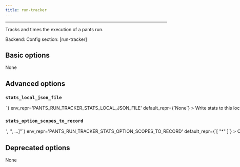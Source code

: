 ```yaml
---
title: run-tracker
---
```



---


Tracks and times the execution of a pants run.

Backend: <span className="color--primary"></span>
Config section: <span className="color--primary">[run-tracker]</span>

<span className={styles.options}>

## Basic options

None

## Advanced options


### `stats_local_json_file`

<Option
  cli_repr={`--run-tracker-stats-local-json-file=<str>`}
  env_repr='PANTS_RUN_TRACKER_STATS_LOCAL_JSON_FILE'
  default_repr={`None`}
>

Write stats to this local json file on run completion.

</Option>

### `stats_option_scopes_to_record`

<Option
  cli_repr={`--run-tracker-stats-option-scopes-to-record="['<str>', '<str>', ...]"`}
  env_repr='PANTS_RUN_TRACKER_STATS_OPTION_SCOPES_TO_RECORD'
  default_repr={`[
  "*"
]`}
>

Option scopes to record in stats on run completion. Options may be selected by joining the scope and the option with a ^ character, i.e. to get option `pantsd` in the GLOBAL scope, you&#x27;d pass `GLOBAL^pantsd`. Add a &#x27;*&#x27; to the list to capture all known scopes.

</Option>

## Deprecated options

None


</span>